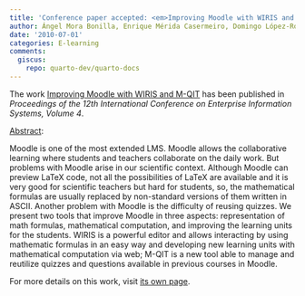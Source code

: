```yaml
---
title: 'Conference paper accepted: <em>Improving Moodle with WIRIS and M-QIT</em>'
author: Ángel Mora Bonilla, Enrique Mérida Casermeiro, Domingo López-Rodríguez
date: '2010-07-01'
categories: E-learning
comments:
  giscus:
    repo: quarto-dev/quarto-docs
---
```


The work <u>Improving Moodle with WIRIS and M-QIT</u> has been published in <em><em>Proceedings of the 12th International Conference on Enterprise Information Systems</em>, Volume 4</em>.

<u>Abstract</u>:



Moodle is one of the most extended LMS. Moodle allows the collaborative learning where students and teachers collaborate on the daily work. But problems with Moodle arise in our scientific context. Although Moodle can preview LaTeX code, not all the possibilities of LaTeX are available and it is very good for scientific teachers but hard for students, so, the mathematical formulas are usually replaced by non-standard versions of them written in ASCII. Another problem with Moodle is the difficulty of reusing quizzes. We present two tools that improve Moodle in three aspects: representation of math formulas, mathematical computation, and improving the learning units for the students. WIRIS is a powerful editor and allows interacting by using mathematic formulas in an easy way and developing new learning units with mathematical computation via web; M-QIT is a new tool able to manage and reutilize quizzes and questions available in previous courses in Moodle.




For more details on this work, visit <a href='/publications/conferences/2010-iceis'>its own page</a>.

